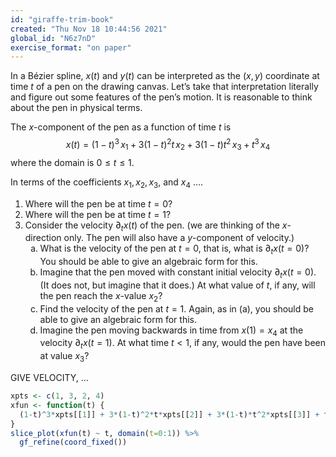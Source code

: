 ```yaml
---
id: "giraffe-trim-book"
created: "Thu Nov 18 10:44:56 2021"
global_id: "N6z7nD"
exercise_format: "on paper"
---
```


In a Bézier spline, $x(t)$ and $y(t)$ can be interpreted as the $(x,y)$ coordinate at time $t$ of a pen on the drawing canvas. Let's take that interpretation literally and figure out some features of the pen's motion. It is reasonable to think about the pen in physical terms.

The $x$-component of the pen as a function of time $t$ is $$x(t) = (1-t)^3\, x_1 + 3(1-t)^2 t\, x_2 + 3(1-t) t^2\, x_3 + t^3\, x_4$$ where the domain is $0 \leq t \leq 1$.

In terms of the coefficients $x_1, x_2, x_3$, and $x_4$ ....

1. Where will the pen be at time $t=0$?
2. Where will the pen be at time $t=1$?
3. Consider the velocity $\partial_t x(t)$ of the pen. (we are thinking of the $x$- direction only. The pen will also have a $y$-component of velocity.)
    a. What is the velocity of the pen at $t=0$, that is, what is $\partial_t x(t=0)$? You should be able to give an algebraic form for this.
    b. Imagine that the pen moved with constant initial velocity $\partial_t x(t=0)$. (It does not, but imagine that it does.) At what value of $t$, if any, will the pen reach the $x$-value $x_2$?
    c. Find the velocity of the pen at $t=1$. Again, as in (a), you should be able to give an algebraic form for this.
    d. Imagine the pen moving backwards in time from $x(1) = x_4$ at the velocity $\partial_t x(t=1)$. At what time $t < 1$, if any, would the pen have been at value $x_3$?


GIVE VELOCITY, ...


```r
xpts <- c(1, 3, 2, 4)
xfun <- function(t) {
  (1-t)^3*xpts[[1]] + 3*(1-t)^2*t*xpts[[2]] + 3*(1-t)*t^2*xpts[[3]] + t^3*xpts[4]
}
slice_plot(xfun(t) ~ t, domain(t=0:1)) %>%
  gf_refine(coord_fixed())
```
